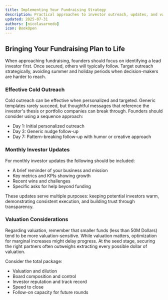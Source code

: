 ```yaml
---
title: Implementing Your Fundraising Strategy
description: Practical approaches to investor outreach, updates, and valuation
updated: 2025-07-31
authors: [nicolasarnedo]
icon: BookOpen
---
```


## Bringing Your Fundraising Plan to Life

When approaching fundraising, founders should focus on identifying a lead investor first. Once secured, others will typically follow. Target outreach strategically, avoiding summer and holiday periods when decision-makers are harder to reach.

### Effective Cold Outreach

<YouTube id="5KfskoDfANU" params="start=0&rel=0&modestbranding=1" />

Cold outreach can be effective when personalized and targeted. Generic templates rarely succeed, but thoughtful messages that reference the investor's thesis or portfolio companies can break through. Founders should consider using a sequence approach:
- Day 1: Initial personalized outreach
- Day 3: Generic nudge follow-up
- Day 7: Pattern-breaking follow-up with humor or creative approach

### Monthly Investor Updates

For monthly investor updates the following should be included:
- A brief reminder of your business and mission
- Key metrics and KPIs showing growth
- Recent wins and challenges
- Specific asks for help beyond funding

These updates serve multiple purposes: keeping potential investors warm, demonstrating consistent execution, and building trust through transparency.

### Valuation Considerations

<YouTube id="LDPZPcv2onU" params="start=0&rel=0&modestbranding=1" /> 

Regarding valuation, remember that smaller funds (less than 50M Dollars) tend to be more valuation-sensitive. While valuation matters, optimization for marginal increases might delay progress. At the seed stage, securing the right partners often outweighs extracting every possible dollar of valuation.

Consider the total package:
- Valuation and dilution
- Board composition and control
- Investor reputation and track record
- Speed to close
- Follow-on capacity for future rounds
